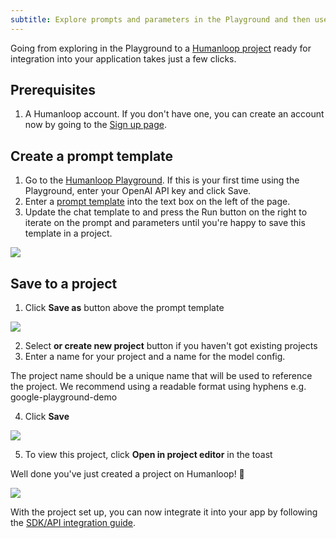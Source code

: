 ```yaml
---
subtitle: Explore prompts and parameters in the Playground and then use them to create a Humanloop project.
---
```


Going from exploring in the Playground to a [Humanloop project](../../core-entities/key-concepts#projects) ready for integration into your application takes just a few clicks.

## Prerequisites

1. A Humanloop account. If you don't have one, you can create an account now by going to the [Sign up page](https://app.humanloop.com/signup).

## Create a prompt template

1. Go to the [Humanloop Playground](https://app.humanloop.com/playground). If this is your first time using the Playground, enter your OpenAI API key and click Save.
2. Enter a [prompt template](docs/core-entities/key-concepts#prompt-templates) into the text box on the left of the page.
3. Update the chat template to and press the Run button on the right to iterate on the prompt and parameters until you're happy to save this template in a project.

<img src="../../../assets/images/3c33083-image.png" />

## Save to a project

1. Click **Save as** button above the prompt template

<img src="../../../assets/images/6c7924a-image.png" />

2. Select **or create new project** button if you haven't got existing projects
3. Enter a name for your project and a name for the model config.

<Info>
The project name should be a unique name that will be used to reference the project. We recommend using a readable format using hyphens  e.g. google-playground-demo
</Info>

4. Click **Save**

<img src="../../../assets/images/281f952-image.png" />

5. To view this project, click **Open in project editor** in the toast 

Well done you've just created a project on Humanloop! 🎉

<img src="../../../assets/images/b2b665e-image.png" />

With the project set up, you can now integrate it into your app by following the [SDK/API integration guide](../generate/overview).